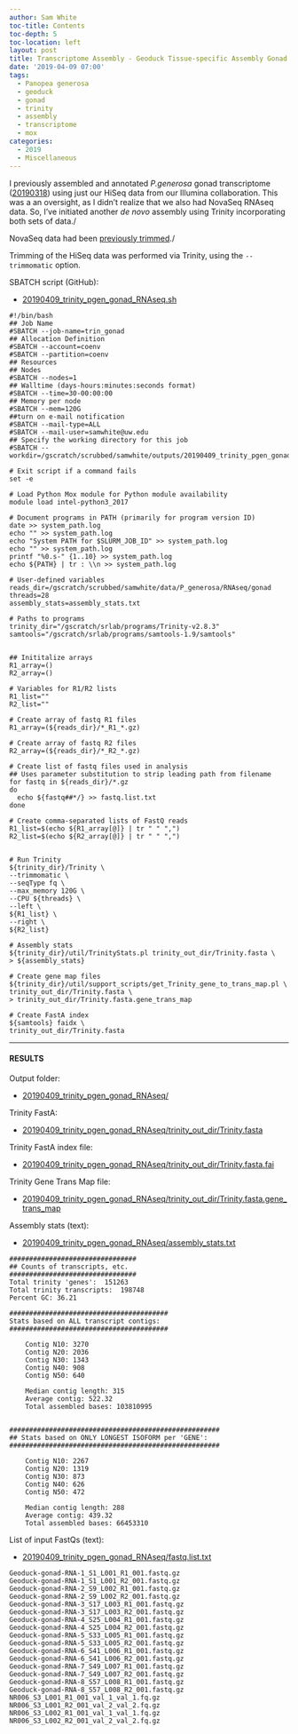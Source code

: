 ```yaml
---
author: Sam White
toc-title: Contents
toc-depth: 5
toc-location: left
layout: post
title: Transcriptome Assembly - Geoduck Tissue-specific Assembly Gonad HiSeq and NovaSeq Data on Mox
date: '2019-04-09 07:00'
tags:
  - Panopea generosa
  - geoduck
  - gonad
  - trinity
  - assembly
  - transcriptome
  - mox
categories:
  - 2019
  - Miscellaneous
---
```


I previously assembled and annotated _P.generosa_ gonad transcriptome ([20190318](https://robertslab.github.io/sams-notebook/posts/2019/2019-03-18-Transcriptome-Annotation---Geoduck-Gonad-with-Trinotate-on-Mox/)) using just our HiSeq data from our Illumina collaboration. This was a an oversight, as I didn't realize that we also had NovaSeq RNAseq data. So, I've initiated another _de novo_ assembly using Trinity incorporating both sets of data./

NovaSeq data had been [previously trimmed](https://robertslab.github.io/sams-notebook/posts/2018/2018-01-25-adapter-trimming-and-fastqc-illumina-geoduck-novaseq-data/)./

Trimming of the HiSeq data was performed via Trinity, using the `--trimmomatic` option.

SBATCH script (GitHub):

- [20190409_trinity_pgen_gonad_RNAseq.sh](https://github.com/RobertsLab/sams-notebook/blob/master/sbatch_scripts/20190409_trinity_pgen_gonad_RNAseq.sh)

```shell
#!/bin/bash
## Job Name
#SBATCH --job-name=trin_gonad
## Allocation Definition
#SBATCH --account=coenv
#SBATCH --partition=coenv
## Resources
## Nodes
#SBATCH --nodes=1
## Walltime (days-hours:minutes:seconds format)
#SBATCH --time=30-00:00:00
## Memory per node
#SBATCH --mem=120G
##turn on e-mail notification
#SBATCH --mail-type=ALL
#SBATCH --mail-user=samwhite@uw.edu
## Specify the working directory for this job
#SBATCH --workdir=/gscratch/scrubbed/samwhite/outputs/20190409_trinity_pgen_gonad_RNAseq

# Exit script if a command fails
set -e

# Load Python Mox module for Python module availability
module load intel-python3_2017

# Document programs in PATH (primarily for program version ID)
date >> system_path.log
echo "" >> system_path.log
echo "System PATH for $SLURM_JOB_ID" >> system_path.log
echo "" >> system_path.log
printf "%0.s-" {1..10} >> system_path.log
echo ${PATH} | tr : \\n >> system_path.log

# User-defined variables
reads_dir=/gscratch/scrubbed/samwhite/data/P_generosa/RNAseq/gonad
threads=28
assembly_stats=assembly_stats.txt

# Paths to programs
trinity_dir="/gscratch/srlab/programs/Trinity-v2.8.3"
samtools="/gscratch/srlab/programs/samtools-1.9/samtools"


## Inititalize arrays
R1_array=()
R2_array=()

# Variables for R1/R2 lists
R1_list=""
R2_list=""

# Create array of fastq R1 files
R1_array=(${reads_dir}/*_R1_*.gz)

# Create array of fastq R2 files
R2_array=(${reads_dir}/*_R2_*.gz)

# Create list of fastq files used in analysis
## Uses parameter substitution to strip leading path from filename
for fastq in ${reads_dir}/*.gz
do
  echo ${fastq##*/} >> fastq.list.txt
done

# Create comma-separated lists of FastQ reads
R1_list=$(echo ${R1_array[@]} | tr " " ",")
R2_list=$(echo ${R2_array[@]} | tr " " ",")


# Run Trinity
${trinity_dir}/Trinity \
--trimmomatic \
--seqType fq \
--max_memory 120G \
--CPU ${threads} \
--left \
${R1_list} \
--right \
${R2_list}

# Assembly stats
${trinity_dir}/util/TrinityStats.pl trinity_out_dir/Trinity.fasta \
> ${assembly_stats}

# Create gene map files
${trinity_dir}/util/support_scripts/get_Trinity_gene_to_trans_map.pl \
trinity_out_dir/Trinity.fasta \
> trinity_out_dir/Trinity.fasta.gene_trans_map

# Create FastA index
${samtools} faidx \
trinity_out_dir/Trinity.fasta
```

---

#### RESULTS

Output folder:

- [20190409_trinity_pgen_gonad_RNAseq/](http://gannet.fish.washington.edu/Atumefaciens/20190409_trinity_pgen_gonad_RNAseq/)

Trinity FastA:

- [20190409_trinity_pgen_gonad_RNAseq/trinity_out_dir/Trinity.fasta](http://gannet.fish.washington.edu/Atumefaciens/20190409_trinity_pgen_gonad_RNAseq/trinity_out_dir/Trinity.fasta)

Trinity FastA index file:

- [20190409_trinity_pgen_gonad_RNAseq/trinity_out_dir/Trinity.fasta.fai](http://gannet.fish.washington.edu/Atumefaciens/20190409_trinity_pgen_gonad_RNAseq/trinity_out_dir/Trinity.fasta.fai)

Trinity Gene Trans Map file:

- [20190409_trinity_pgen_gonad_RNAseq/trinity_out_dir/Trinity.fasta.gene_trans_map](http://gannet.fish.washington.edu/Atumefaciens/20190409_trinity_pgen_gonad_RNAseq/trinity_out_dir/Trinity.fasta.gene_trans_map)


Assembly stats (text):

- [20190409_trinity_pgen_gonad_RNAseq/assembly_stats.txt](http://gannet.fish.washington.edu/Atumefaciens/20190409_trinity_pgen_gonad_RNAseq/assembly_stats.txt)

```
################################
## Counts of transcripts, etc.
################################
Total trinity 'genes':	151263
Total trinity transcripts:	198748
Percent GC: 36.21

########################################
Stats based on ALL transcript contigs:
########################################

	Contig N10: 3270
	Contig N20: 2036
	Contig N30: 1343
	Contig N40: 908
	Contig N50: 640

	Median contig length: 315
	Average contig: 522.32
	Total assembled bases: 103810995


#####################################################
## Stats based on ONLY LONGEST ISOFORM per 'GENE':
#####################################################

	Contig N10: 2267
	Contig N20: 1319
	Contig N30: 873
	Contig N40: 626
	Contig N50: 472

	Median contig length: 288
	Average contig: 439.32
	Total assembled bases: 66453310
```

List of input FastQs (text):

- [20190409_trinity_pgen_gonad_RNAseq/fastq.list.txt](http://gannet.fish.washington.edu/Atumefaciens/20190409_trinity_pgen_gonad_RNAseq/fastq.list.txt)

```
Geoduck-gonad-RNA-1_S1_L001_R1_001.fastq.gz
Geoduck-gonad-RNA-1_S1_L001_R2_001.fastq.gz
Geoduck-gonad-RNA-2_S9_L002_R1_001.fastq.gz
Geoduck-gonad-RNA-2_S9_L002_R2_001.fastq.gz
Geoduck-gonad-RNA-3_S17_L003_R1_001.fastq.gz
Geoduck-gonad-RNA-3_S17_L003_R2_001.fastq.gz
Geoduck-gonad-RNA-4_S25_L004_R1_001.fastq.gz
Geoduck-gonad-RNA-4_S25_L004_R2_001.fastq.gz
Geoduck-gonad-RNA-5_S33_L005_R1_001.fastq.gz
Geoduck-gonad-RNA-5_S33_L005_R2_001.fastq.gz
Geoduck-gonad-RNA-6_S41_L006_R1_001.fastq.gz
Geoduck-gonad-RNA-6_S41_L006_R2_001.fastq.gz
Geoduck-gonad-RNA-7_S49_L007_R1_001.fastq.gz
Geoduck-gonad-RNA-7_S49_L007_R2_001.fastq.gz
Geoduck-gonad-RNA-8_S57_L008_R1_001.fastq.gz
Geoduck-gonad-RNA-8_S57_L008_R2_001.fastq.gz
NR006_S3_L001_R1_001_val_1_val_1.fq.gz
NR006_S3_L001_R2_001_val_2_val_2.fq.gz
NR006_S3_L002_R1_001_val_1_val_1.fq.gz
NR006_S3_L002_R2_001_val_2_val_2.fq.gz
```
